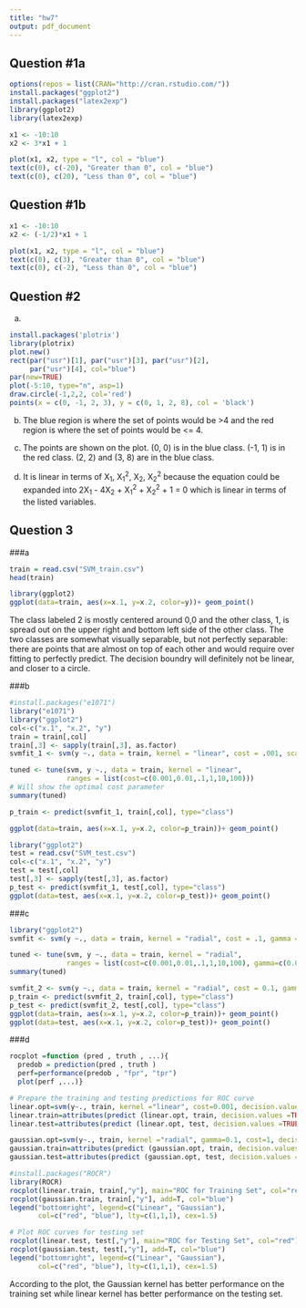 ```yaml
---
title: "hw7"
output: pdf_document
---
```


## Question #1a
```r
options(repos = list(CRAN="http://cran.rstudio.com/"))
install.packages("ggplot2")
install.packages("latex2exp")
library(ggplot2)
library(latex2exp)

x1 <- -10:10
x2 <- 3*x1 + 1

plot(x1, x2, type = "l", col = "blue")
text(c(0), c(-20), "Greater than 0", col = "blue")
text(c(0), c(20), "Less than 0", col = "blue")
```

## Question #1b
```r
x1 <- -10:10
x2 <- (-1/2)*x1 + 1

plot(x1, x2, type = "l", col = "blue")
text(c(0), c(3), "Greater than 0", col = "blue")
text(c(0), c(-2), "Less than 0", col = "blue")
```

## Question #2
(a)
```r
install.packages('plotrix')
library(plotrix)
plot.new()
rect(par("usr")[1], par("usr")[3], par("usr")[2],
     par("usr")[4], col="blue")
par(new=TRUE)
plot(-5:10, type="n", asp=1)
draw.circle(-1,2,2, col='red')
points(x = c(0, -1, 2, 3), y = c(0, 1, 2, 8), col = 'black')
```

(b)
The blue region is where the set of points would be >4 and the red region is where the set of points would be <= 4. 

(c)
The points are shown on the plot. (0, 0) is in the blue class. (-1, 1) is in the red class. (2, 2) and (3, 8) are in the blue class. 

(d)
It is linear in terms of X~1~, X~1~^2^, X~2~, X~2~^2^ because the equation could be expanded into 2X~1~ - 4X~2~ + X~1~^2^ + X~2~^2^ + 1 = 0 which is linear in terms of the listed variables. 

## Question 3
###a
```r
train = read.csv("SVM_train.csv")
head(train)
```

```r
library(ggplot2)
ggplot(data=train, aes(x=x.1, y=x.2, color=y))+ geom_point()
```
The class labeled 2 is mostly centered around 0,0 and the other class, 1, is spread out on the upper right and bottom left side of the other class. The two classes are somewhat visually separable, but not perfectly separable: there are points that are almost on top of each other and would require over fitting to perfectly predict. The decision boundry will definitely not be linear, and closer to a circle.


###b
```R
#install.packages("e1071")
library("e1071")
library("ggplot2")
col<-c("x.1", "x.2", "y")
train = train[,col]
train[,3] <- sapply(train[,3], as.factor)
svmfit_1 <- svm(y ~., data = train, kernel = "linear", cost = .001, scale = FALSE)

tuned <- tune(svm, y ~., data = train, kernel = "linear",
              ranges = list(cost=c(0.001,0.01,.1,1,10,100)))
# Will show the optimal cost parameter
summary(tuned)

p_train <- predict(svmfit_1, train[,col], type="class")

ggplot(data=train, aes(x=x.1, y=x.2, color=p_train))+ geom_point()
```

```r
library("ggplot2")
test = read.csv("SVM_test.csv")
col<-c("x.1", "x.2", "y")
test = test[,col]
test[,3] <- sapply(test[,3], as.factor)
p_test <- predict(svmfit_1, test[,col], type="class")
ggplot(data=test, aes(x=x.1, y=x.2, color=p_test))+ geom_point()
```

###c
```r
library("ggplot2")
svmfit <- svm(y ~., data = train, kernel = "radial", cost = .1, gamma = .1, scale = FALSE)

tuned <- tune(svm, y ~., data = train, kernel = "radial",
              ranges = list(cost=c(0.001,0.01,.1,1,10,100), gamma=c(0.001,0.01,.1,1,10,100)))
summary(tuned)

svmfit_2 <- svm(y ~., data = train, kernel = "radial", cost = 0.1, gamma = 1, scale = FALSE)
p_train <- predict(svmfit_2, train[,col], type="class")
p_test <- predict(svmfit_2, test[,col], type="class")
ggplot(data=train, aes(x=x.1, y=x.2, color=p_train))+ geom_point()
ggplot(data=test, aes(x=x.1, y=x.2, color=p_test))+ geom_point()

```

###d
```r
rocplot =function (pred , truth , ...){
  predob = prediction(pred , truth )
  perf=performance(predob , "fpr", "tpr")
  plot(perf ,...)}

# Prepare the training and testing predictions for ROC curve
linear.opt=svm(y~., train, kernel ="linear", cost=0.001, decision.values =TRUE)
linear.train=attributes(predict (linear.opt, train, decision.values =TRUE))$decision.values
linear.test=attributes(predict (linear.opt, test, decision.values =TRUE))$decision.values

gaussian.opt=svm(y~., train, kernel ="radial", gamma=0.1, cost=1, decision.values =TRUE)
gaussian.train=attributes(predict (gaussian.opt, train, decision.values =TRUE))$decision.values
gaussian.test=attributes(predict (gaussian.opt, test, decision.values =TRUE))$decision.values

#install.packages("ROCR")
library(ROCR)
rocplot(linear.train, train[,"y"], main="ROC for Training Set", col="red")
rocplot(gaussian.train, train[,"y"], add=T, col="blue")
legend("bottomright", legend=c("Linear", "Gaussian"),
       col=c("red", "blue"), lty=c(1,1,1), cex=1.5)

# Plot ROC curves for testing set
rocplot(linear.test, test[,"y"], main="ROC for Testing Set", col="red")
rocplot(gaussian.test, test[,"y"], add=T, col="blue")
legend("bottomright", legend=c("Linear", "Gaussian"),
       col=c("red", "blue"), lty=c(1,1,1), cex=1.5)

```

According to the plot, the Gaussian kernel has better performance on the training set while linear kernel has better performance on the testing set.